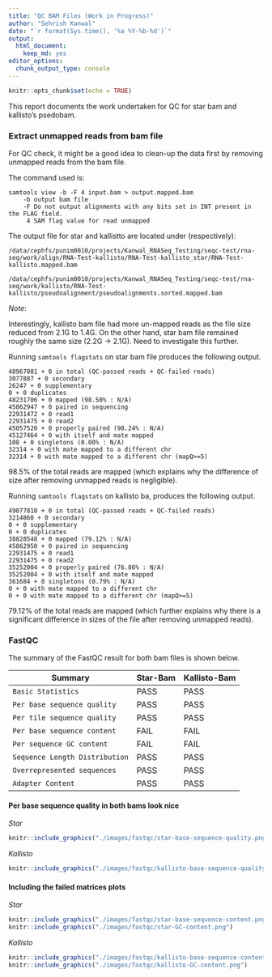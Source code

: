 ```yaml
---
title: "QC BAM Files (Work in Progress)"
author: "Sehrish Kanwal"
date: "`r format(Sys.time(), '%a %Y-%b-%d')`"
output: 
  html_document: 
    keep_md: yes
editor_options: 
  chunk_output_type: console
---
```


```r
knitr::opts_chunk$set(echo = TRUE)
```

This report documents the work undertaken for QC for star bam and kallisto's psedobam.

### Extract unmapped reads from bam file

For QC check, it might be a good idea to clean-up the data first by removing unmapped reads from the bam file. 

The command used is:

```
samtools view -b -F 4 input.bam > output.mapped.bam
    -b output bam file
    -F Do not output alignments with any bits set in INT present in the FLAG field. 
     4 SAM flag value for read unmapped
```

The output file for star and kallistto are located under (respectively):

```
/data/cephfs/punim0010/projects/Kanwal_RNASeq_Testing/seqc-test/rna-seq/work/align/RNA-Test-kallisto/RNA-Test-kallisto_star/RNA-Test-kallisto.mapped.bam

/data/cephfs/punim0010/projects/Kanwal_RNASeq_Testing/seqc-test/rna-seq/work/kallisto/RNA-Test-kallisto/pseudoalignment/pseudoalignments.sorted.mapped.bam
```

*Note*:

Interestingly, kallisto bam file had more un-mapped reads as the file size reduced from 2.1G to 1.4G. On the other hand, star bam file remained roughly the same size (2.2G -> 2.1G). Need to investigate this further.

Running `samtools flagstats` on star bam file produces the following output.

```
48967081 + 0 in total (QC-passed reads + QC-failed reads)
3077887 + 0 secondary
26247 + 0 supplementary
0 + 0 duplicates
48231706 + 0 mapped (98.50% : N/A)
45862947 + 0 paired in sequencing
22931472 + 0 read1
22931475 + 0 read2
45057520 + 0 properly paired (98.24% : N/A)
45127464 + 0 with itself and mate mapped
108 + 0 singletons (0.00% : N/A)
32314 + 0 with mate mapped to a different chr
32314 + 0 with mate mapped to a different chr (mapQ>=5)
```

98.5% of the total reads are mapped (which explains why the difference of size after removing unmapped reads is negligible).

Running `samtools flagstats` on kallisto ba, produces the following output.

```
49077810 + 0 in total (QC-passed reads + QC-failed reads)
3214860 + 0 secondary
0 + 0 supplementary
0 + 0 duplicates
38828548 + 0 mapped (79.12% : N/A)
45862950 + 0 paired in sequencing
22931475 + 0 read1
22931475 + 0 read2
35252004 + 0 properly paired (76.86% : N/A)
35252004 + 0 with itself and mate mapped
361684 + 0 singletons (0.79% : N/A)
0 + 0 with mate mapped to a different chr
0 + 0 with mate mapped to a different chr (mapQ>=5)
```

79.12% of the total reads are mapped (which further explains why there is a significant difference in sizes of the file after removing unmapped reads).

### FastQC

The summary of the FastQC result for both bam files is shown below.

| Summary                | Star-Bam   | Kallisto-Bam
|------------------------|-------------|--------------|
| `Basic Statistics`     |  PASS  | PASS  |
| `Per base sequence quality`   | PASS  | PASS  |
| `Per tile sequence quality`    | PASS  | PASS |
| `Per base sequence content`     | FAIL     | FAIL   |
| `Per sequence GC content` | FAIL            | FAIL  |
| `Sequence Length Distribution`  |  PASS  | PASS  |
| `Overrepresented sequences` | PASS  | PASS  |
| `Adapter Content`     | PASS  | PASS  |

#### Per base sequence quality in both bams look nice

*Star*

```r
knitr::include_graphics("./images/fastqc/star-base-sequence-quality.png")
```

*Kallisto*

```r
knitr::include_graphics("./images/fastqc/kallisto-base-sequence-quality.png")
```

#### Including the failed matrices plots

*Star*

```r
knitr::include_graphics("./images/fastqc/star-base-sequence-content.png")
knitr::include_graphics("./images/fastqc/star-GC-content.png")
```

*Kallisto*

```r
knitr::include_graphics("./images/fastqc/kallisto-base-sequence-content.png")
knitr::include_graphics("./images/fastqc/kallisto-GC-content.png")
```





